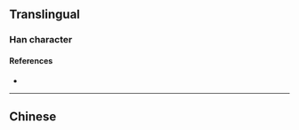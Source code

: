 {{character info/new}}
{{also|檸}}
==Translingual==

===Han character===
{{Han char|rn=75|rad=木|as=05|sn=9|four=|canj=DJMN|ids=⿰木宁}}

====References====
* {{Han ref|kx=0520.020|dkj=14638|dj=0908.020|hdz=21189.010|uh=67E0}}

----

==Chinese==
{{zh-see|檸}}